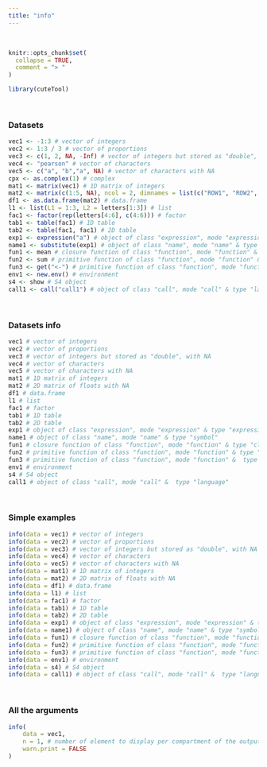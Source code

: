 ---
title: "info"
---
<br>
```{r, include = FALSE}
knitr::opts_chunk$set(
  collapse = TRUE,
  comment = "> "
)
```

```{r setup}
library(cuteTool)
```
<br>

### Datasets

```{r}
vec1 <- -1:3 # vector of integers
vec2 <- 1:3 / 3 # vector of proportions
vec3 <- c(1, 2, NA, -Inf) # vector of integers but stored as "double", with NA and Inf
vec4 <- "pearson" # vector of characters
vec5 <- c("a", "b","a", NA) # vector of characters with NA
cpx <- as.complex(1) # complex
mat1 <- matrix(vec1) # 1D matrix of integers
mat2 <- matrix(c(1:5, NA), ncol = 2, dimnames = list(c("ROW1", "ROW2", "ROW3"), c("M1", "M2"))) # 2D matrix of floats with NA
df1 <- as.data.frame(mat2) # data.frame
l1 <- list(L1 = 1:3, L2 = letters[1:3]) # list
fac1 <- factor(rep(letters[4:6], c(4:6))) # factor
tab1 <- table(fac1) # 1D table
tab2 <- table(fac1, fac1) # 2D table
exp1 <- expression("a") # object of class "expression", mode "expression" & type "expression"
name1 <- substitute(exp1) # object of class "name", mode "name" & type "symbol"
fun1 <- mean # closure function of class "function", mode "function" & type "closure"
fun2 <- sum # primitive function of class "function", mode "function" & type "builtin"
fun3 <- get("<-") # primitive function of class "function", mode "function" &  type "special"
env1 <- new.env() # environment
s4 <- show # S4 object
call1 <- call("call1") # object of class "call", mode "call" & type "language"
```

<br>

### Datasets info

```{r}
vec1 # vector of integers
vec2 # vector of proportions
vec3 # vector of integers but stored as "double", with NA
vec4 # vector of characters
vec5 # vector of characters with NA
mat1 # 1D matrix of integers
mat2 # 2D matrix of floats with NA
df1 # data.frame
l1 # list
fac1 # factor
tab1 # 1D table
tab2 # 2D table
exp1 # object of class "expression", mode "expression" & type "expression"
name1 # object of class "name", mode "name" & type "symbol"
fun1 # closure function of class "function", mode "function" & type "closure"
fun2 # primitive function of class "function", mode "function" & type "builtin"
fun3 # primitive function of class "function", mode "function" &  type "special"
env1 # environment
s4 # S4 object
call1 # object of class "call", mode "call" &  type "language"
```
<br>

### Simple examples

```{r}
info(data = vec1) # vector of integers
info(data = vec2) # vector of proportions
info(data = vec3) # vector of integers but stored as "double", with NA and Inf
info(data = vec4) # vector of characters
info(data = vec5) # vector of characters with NA
info(data = mat1) # 1D matrix of integers
info(data = mat2) # 2D matrix of floats with NA
info(data = df1) # data.frame
info(data = l1) # list
info(data = fac1) # factor
info(data = tab1) # 1D table
info(data = tab2) # 2D table
info(data = exp1) # object of class "expression", mode "expression" & type "expression"
info(data = name1) # object of class "name", mode "name" & type "symbol"
info(data = fun1) # closure function of class "function", mode "function" & type "closure"
info(data = fun2) # primitive function of class "function", mode "function" & type "builtin"
info(data = fun3) # primitive function of class "function", mode "function" &  type "special"
info(data = env1) # environment
info(data = s4) # S4 object
info(data = call1) # object of class "call", mode "call" &  type "language"
```
<br>

### All the arguments
```{r}
info(
    data = vec1, 
    n = 1, # number of element to display per compartment of the output list (i.e., head(..., n))
    warn.print = FALSE
)
```
